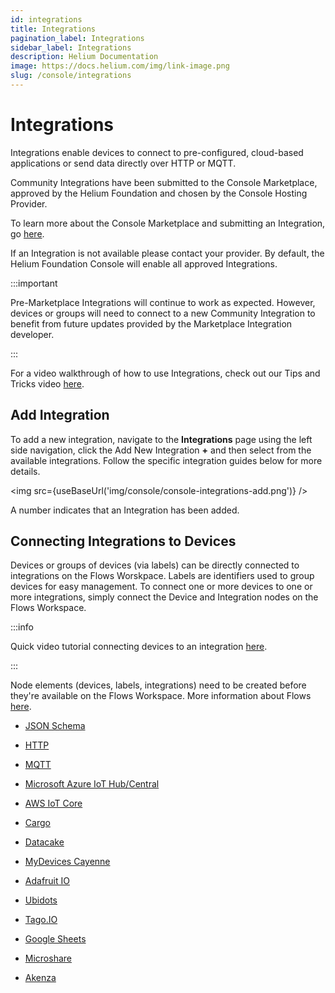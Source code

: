 ```yaml
---
id: integrations
title: Integrations
pagination_label: Integrations
sidebar_label: Integrations
description: Helium Documentation
image: https://docs.helium.com/img/link-image.png
slug: /console/integrations
---
```


# Integrations


Integrations enable devices to connect to pre-configured, cloud-based applications or send data
directly over HTTP or MQTT.

Community Integrations have been submitted to the Console Marketplace, approved by the Helium
Foundation and chosen by the Console Hosting Provider.

To learn more about the Console Marketplace and submitting an Integration, go
[here](/console/marketplace).

If an Integration is not available please contact your provider. By default, the Helium Foundation
Console will enable all approved Integrations.

:::important

Pre-Marketplace Integrations will continue to work as expected. However, devices or groups will need
to connect to a new Community Integration to benefit from future updates provided by the Marketplace
Integration developer.

:::

For a video walkthrough of how to use Integrations, check out our Tips and Tricks video
[here](https://youtu.be/lnERw1f7TGE).

## Add Integration

To add a new integration, navigate to the **Integrations** page using the left side navigation,
click the Add New Integration **+** and then select from the available integrations. Follow the
specific integration guides below for more details.

<img src={useBaseUrl('img/console/console-integrations-add.png')} />

A number indicates that an Integration has been added.

## Connecting Integrations to Devices

Devices or groups of devices (via labels) can be directly connected to integrations on the Flows
Worskpace. Labels are identifiers used to group devices for easy management. To connect one or more
devices to one or more integrations, simply connect the Device and Integration nodes on the Flows
Workspace.

:::info

Quick video tutorial connecting devices to an integration
[here](https://www.youtube.com/watch?v=lnERw1f7TGE).

:::

Node elements (devices, labels, integrations) need to be created before they're available on the
Flows Workspace. More information about Flows [here](/console/flows/).

- [JSON Schema](/console/integrations/json-schema)

- [HTTP](/console/integrations/http)

- [MQTT](/console/integrations/mqtt)

- [Microsoft Azure IoT Hub/Central](/console/integrations/azure)

- [AWS IoT Core](/console/integrations/aws-iot-core)

- [Cargo](/console/integrations/cargo)

- [Datacake](/console/integrations/datacake)

- [MyDevices Cayenne](/console/integrations/mydevices-cayenne)

- [Adafruit IO](/console/integrations/adafruitio)

- [Ubidots](/console/integrations/ubidots)

- [Tago.IO](/console/integrations/tago)

- [Google Sheets](/console/integrations/google-sheets)

- [Microshare](/console/integrations/microshare)

- [Akenza](/console/integrations/akenza)
